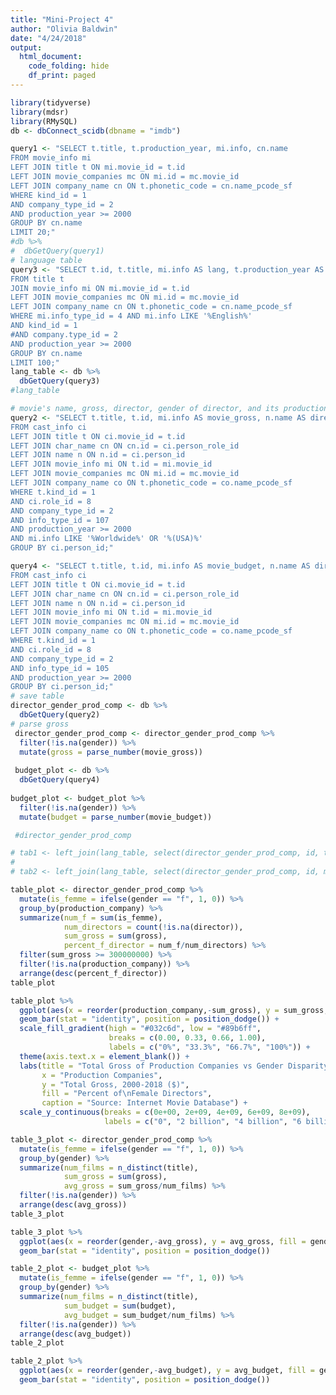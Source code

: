 ```yaml
---
title: "Mini-Project 4"
author: "Olivia Baldwin"
date: "4/24/2018"
output:
  html_document:
    code_folding: hide
    df_print: paged
---
```


```r
library(tidyverse)
library(mdsr)
library(RMySQL)
db <- dbConnect_scidb(dbname = "imdb")
```

```r
query1 <- "SELECT t.title, t.production_year, mi.info, cn.name
FROM movie_info mi
LEFT JOIN title t ON mi.movie_id = t.id
LEFT JOIN movie_companies mc ON mi.id = mc.movie_id
LEFT JOIN company_name cn ON t.phonetic_code = cn.name_pcode_sf
WHERE kind_id = 1
AND company_type_id = 2
AND production_year >= 2000
GROUP BY cn.name
LIMIT 20;"
#db %>%
#  dbGetQuery(query1)
# language table
query3 <- "SELECT t.id, t.title, mi.info AS lang, t.production_year AS production_year, cn.name AS production_company_name
FROM title t
JOIN movie_info mi ON mi.movie_id = t.id
LEFT JOIN movie_companies mc ON mi.id = mc.movie_id
LEFT JOIN company_name cn ON t.phonetic_code = cn.name_pcode_sf
WHERE mi.info_type_id = 4 AND mi.info LIKE '%English%'
AND kind_id = 1
#AND company.type_id = 2
AND production_year >= 2000
GROUP BY cn.name
LIMIT 100;"
lang_table <- db %>%
  dbGetQuery(query3)
#lang_table

# movie's name, gross, director, gender of director, and its production company but limited by the year
query2 <- "SELECT t.title, t.id, mi.info AS movie_gross, n.name AS director, n.gender, co.name AS production_company
FROM cast_info ci
LEFT JOIN title t ON ci.movie_id = t.id
LEFT JOIN char_name cn ON cn.id = ci.person_role_id
LEFT JOIN name n ON n.id = ci.person_id
LEFT JOIN movie_info mi ON t.id = mi.movie_id
LEFT JOIN movie_companies mc ON mi.id = mc.movie_id
LEFT JOIN company_name co ON t.phonetic_code = co.name_pcode_sf
WHERE t.kind_id = 1
AND ci.role_id = 8
AND company_type_id = 2
AND info_type_id = 107
AND production_year >= 2000
AND mi.info LIKE '%Worldwide%' OR '%(USA)%'
GROUP BY ci.person_id;"

query4 <- "SELECT t.title, t.id, mi.info AS movie_budget, n.name AS director, n.gender, co.name AS production_company
FROM cast_info ci
LEFT JOIN title t ON ci.movie_id = t.id
LEFT JOIN char_name cn ON cn.id = ci.person_role_id
LEFT JOIN name n ON n.id = ci.person_id
LEFT JOIN movie_info mi ON t.id = mi.movie_id
LEFT JOIN movie_companies mc ON mi.id = mc.movie_id
LEFT JOIN company_name co ON t.phonetic_code = co.name_pcode_sf
WHERE t.kind_id = 1
AND ci.role_id = 8
AND company_type_id = 2
AND info_type_id = 105
AND production_year >= 2000
GROUP BY ci.person_id;"
# save table
director_gender_prod_comp <- db %>%
  dbGetQuery(query2)
# parse gross
 director_gender_prod_comp <- director_gender_prod_comp %>%
  filter(!is.na(gender)) %>%
  mutate(gross = parse_number(movie_gross))
 
 budget_plot <- db %>%
  dbGetQuery(query4)
 
budget_plot <- budget_plot %>%
  filter(!is.na(gender)) %>%
  mutate(budget = parse_number(movie_budget))

 #director_gender_prod_comp

# tab1 <- left_join(lang_table, select(director_gender_prod_comp, id, title, movie_gross, director, gender), by = 'id')
# 
# tab2 <- left_join(lang_table, select(director_gender_prod_comp, id, movie_gross, director, gender), by = 'id')

table_plot <- director_gender_prod_comp %>%
  mutate(is_femme = ifelse(gender == "f", 1, 0)) %>%
  group_by(production_company) %>%
  summarize(num_f = sum(is_femme),
            num_directors = count(!is.na(director)),
            sum_gross = sum(gross),
            percent_f_director = num_f/num_directors) %>%
  filter(sum_gross >= 300000000) %>%
  filter(!is.na(production_company)) %>%
  arrange(desc(percent_f_director))
table_plot 

table_plot %>%
  ggplot(aes(x = reorder(production_company,-sum_gross), y = sum_gross, fill = percent_f_director)) +
  geom_bar(stat = "identity", position = position_dodge()) +
  scale_fill_gradient(high = "#032c6d", low = "#89b6ff",
                      breaks = c(0.00, 0.33, 0.66, 1.00),
                      labels = c("0%", "33.3%", "66.7%", "100%")) +
  theme(axis.text.x = element_blank()) +
  labs(title = "Total Gross of Production Companies vs Gender Disparity of Directors",
       x = "Production Companies",
       y = "Total Gross, 2000-2018 ($)",
       fill = "Percent of\nFemale Directors",
       caption = "Source: Internet Movie Database") +
  scale_y_continuous(breaks = c(0e+00, 2e+09, 4e+09, 6e+09, 8e+09),
                     labels = c("0", "2 billion", "4 billion", "6 billion", "8 billion"))

table_3_plot <- director_gender_prod_comp %>%
  mutate(is_femme = ifelse(gender == "f", 1, 0)) %>%
  group_by(gender) %>%
  summarize(num_films = n_distinct(title),
            sum_gross = sum(gross),
            avg_gross = sum_gross/num_films) %>%
  filter(!is.na(gender)) %>%
  arrange(desc(avg_gross))
table_3_plot

table_3_plot %>%
  ggplot(aes(x = reorder(gender,-avg_gross), y = avg_gross, fill = gender)) +
  geom_bar(stat = "identity", position = position_dodge())

table_2_plot <- budget_plot %>%
  mutate(is_femme = ifelse(gender == "f", 1, 0)) %>%
  group_by(gender) %>%
  summarize(num_films = n_distinct(title),
            sum_budget = sum(budget),
            avg_budget = sum_budget/num_films) %>%
  filter(!is.na(gender)) %>%
  arrange(desc(avg_budget))
table_2_plot

table_2_plot %>%
  ggplot(aes(x = reorder(gender,-avg_budget), y = avg_budget, fill = gender)) +
  geom_bar(stat = "identity", position = position_dodge())
```

